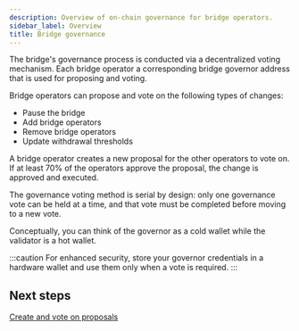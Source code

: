 ```yaml
---
description: Overview of on-chain governance for bridge operators.
sidebar_label: Overview
title: Bridge governance
---
```


The bridge's governance process is conducted via a decentralized voting
mechanism. Each bridge operator a corresponding bridge governor
address that is used for proposing and voting.

Bridge operators can propose and vote on the following types of changes:

* Pause the bridge
* Add bridge operators
* Remove bridge operators
* Update withdrawal thresholds

A bridge operator creates a new proposal
for the other operators to vote on. If at least 70% of the
operators approve the proposal, the change is approved and executed.

The governance voting method is serial by design: only one governance
vote can be held at a time, and that vote must be completed before moving
to a new vote.

Conceptually, you can think of the governor as a cold wallet while the
validator is a hot wallet.

:::caution
For enhanced security, store your governor credentials in a hardware wallet and use them only
when a vote is required.
:::

## Next steps

[Create and vote on proposals](./proposals.mdx)
